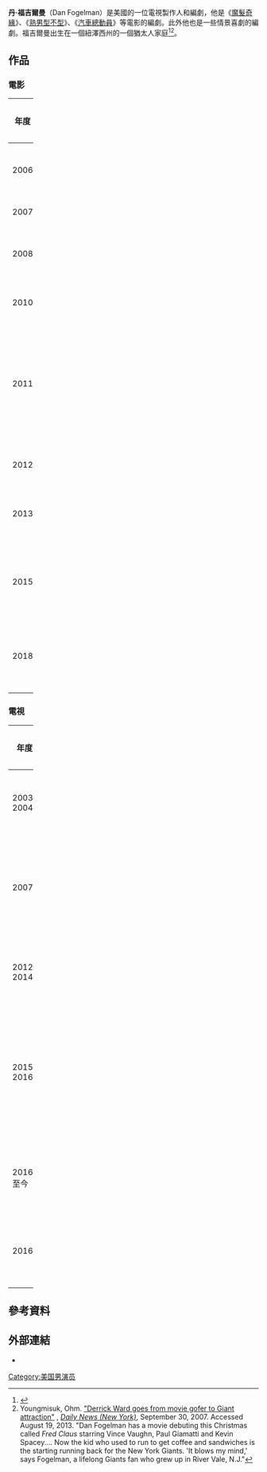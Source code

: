 '''丹·福吉爾曼'''（Dan Fogelman）是美國的一位電視製作人和編劇，他是《[[魔髮奇緣|魔髮奇緣]]》、《[[熟男型不型|熟男型不型]]》、《[[汽車總動員|汽車總動員]]》等電影的編劇。此外他也是一些情景喜劇的編劇。福吉爾曼出生在一個紐澤西州的一個猶太人家庭<ref name=jewsisjhournal>{{cite news | url = http://www.jewishjournal.com/the_ticket/item/the_neighbors_aliens_next_door | work = [[The_Jewish_Journal_of_Greater_Los_Angeles|The Jewish Journal]] | date = September 10, 2012 | title = ‘The Neighbors’: Aliens next door | first = Naomi | last = Pfefferman | accessdate = December 14, 2012 | archive-date = 2016-10-22 | archive-url = https://web.archive.org/web/20161022194632/http://www.jewishjournal.com/the_ticket/item/the_neighbors_aliens_next_door | dead-url = no }}</ref><ref>Youngmisuk, Ohm. [http://www.nydailynews.com/sports/football/giants/derrick-ward-movie-gofer-giant-attraction-article-1.247941 "Derrick Ward goes from movie gofer to Giant attraction"] {{Wayback|url=http://www.nydailynews.com/sports/football/giants/derrick-ward-movie-gofer-giant-attraction-article-1.247941 |date=20150610204808 }}, ''[[Daily_News_(New_York)|Daily News (New York)]]'', September 30, 2007. Accessed August 19, 2013. "Dan Fogelman has a movie debuting this Christmas called ''Fred Claus'' starring Vince Vaughn, Paul Giamatti and Kevin Spacey.... Now the kid who used to run to get coffee and sandwiches is the starting running back for the New York Giants. 'It blows my mind,' says Fogelman, a lifelong Giants fan who grew up in River Vale, N.J."</ref>。

== 作品 ==

=== 電影 ===
{| class="wikitable sortable" style="text-align:center" width=100%
|-
! width="8%" | 年度
! width="25%" | 作品
! width="7%" | [[電影導演|導演]]
! width="7%" | [[編劇|編劇]]
! width="7%" | [[電影監製|製作]]
! 備註
|-
| 2006
| style="text-align:left"| [[汽車總動員|汽車總動員]]
| 
| {{yes}}
| 
| style="text-align:left"| 
|-
| 2007
| style="text-align:left"| {{link-en|聖誕老兄|Fred Claus}}
| 
| {{yes}}
| 
| style="text-align:left"| 
|-
| 2008
| style="text-align:left"| [[閃電狗|雷霆戰狗]]
| 
| {{yes}}
| 
| style="text-align:left"| 配音：比利
|-
| 2010
| style="text-align:left"| [[魔髮奇緣|魔髮奇緣]]
| 
| {{yes}}
| 
| style="text-align:left"| 
|-
| rowspan=2|2011
| style="text-align:left"| [[Cars_2：世界大賽|Cars 2：世界大賽]]
| 
| {{yes}}
| 
| style="text-align:left"| 故事
|-
| style="text-align:left"| [[熟男型不型|熟男型不型]]
| 
| {{yes}}
| 
| style="text-align:left"| 
|-
| 2012
| style="text-align:left"| {{link-en|虎媽宅子|The Guilt Trip (film)}}
| 
| {{yes}}
| {{yes}}
| style="text-align:left"| 執行製作
|-
| 2013
| style="text-align:left"| [[最後的維加斯|賭城大丈夫]]
| 
| {{yes}}
| 
| style="text-align:left"| 
|-
| rowspan=2|2015
| style="text-align:left"| [[我們的故事未完待續|我們的故事未完待續]]
| 
| 
| {{yes}}
| style="text-align:left"| 
|-
| style="text-align:left"| {{link-en|翻唱人生|Danny Collins (film)}}
| {{yes}}
| {{yes}}
| 
| style="text-align:left"| 
|-
| 2018
| style="text-align:left"| [[生命中的美好意外|生命中的美好意外]]
| {{yes}}
| {{yes}}
| 
| style="text-align:left"| 
|-
|}

=== 電視 ===
{| class="wikitable sortable" style="text-align:center" width=100%
|-
! width="8%" | 年度
! width="25%" | 作品
! width="7%" | {{link-en|電視導演|Television director|導演}}
! width="7%" | [[編劇|編劇]]
! width="7%" | {{link-en|電視監製|Television producer|製作}}
! 備註
|-
| 2003–2004
| style="text-align:left"| {{link-en|就像一家親|Like Family}}
| 
| {{yes}}
| {{yes}}
| style="text-align:left"| 開創兼執行製作
|-
| 2007
| style="text-align:left"| {{link-en|利薛茲救世界|Lipshitz Saves the World}}
| 
| {{yes}}
| {{yes}}
| style="text-align:left"| 開創兼執行製作；未售出試播集
|-
| 2012–2014
| style="text-align:left"| [[外星鄰居|外星鄰居]]
| 
| {{yes}}
| {{yes}}
| style="text-align:left"| 開創兼執行製作
|-
| rowspan=2|2015–2016
| style="text-align:left"| [[遊俠笑傳|遊俠笑傳]]
| 
| {{yes}}
| {{yes}}
| style="text-align:left"| 開創兼執行製作
|-
| style="text-align:left"| [[型男阿公|型男阿公]]
| 
| {{yes}}
| {{yes}}
| style="text-align:left"| 執行製作
|-
| 2016–至今
| style="text-align:left"| [[這就是我們|這就是我們]]
| 
| {{yes}}
| {{yes}}
| style="text-align:left"| 開創兼執行製作
|-
| 2016
| style="text-align:left"| [[擲出青春|擲出青春]]
| 
| {{yes}}
| {{yes}}
| style="text-align:left"| 開創兼執行製作
|-
|}

==參考資料==
{{reflist}}

== 外部連結 ==
*{{IMDb name|nm1557594}}

[[Category:美国男演员|Category:美国男演员]]